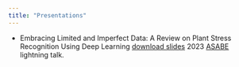 ```yaml
---
title: "Presentations"
---
```



* Embracing Limited and Imperfect Data: A Review on Plant Stress Recognition Using Deep Learning [download slides](https://github.com/xml94/xml94.github.io/blob/main/slides/2023%20ASABE%20MingleXu%20LightningTalk%20Embracing%20Limited%20and%20Imperfect%20Data%20a%20Review%20on%20Plant%20Stress%20Recognition%20Using%20Deep%20Learning.pdf) 2023 [ASABE](https://asabemeetings.org/) lightning talk.